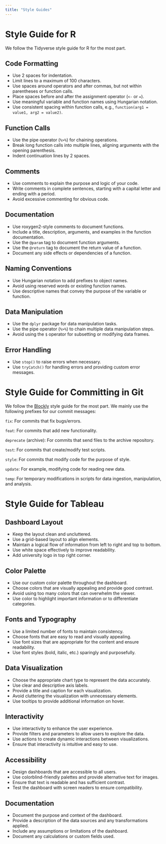 ```yaml
---
title: "Style Guides"
---
```


# Style Guide for R

We follow the Tidyverse style guide for R for the most part. 

## Code Formatting

- Use 2 spaces for indentation.
- Limit lines to a maximum of 100 characters.
- Use spaces around operators and after commas, but not within parentheses or function calls.
- Place spaces before and after the assignment operator (`<-` or `=`).
- Use meaningful variable and function names using Hungarian notation.
- Use consistent spacing within function calls, e.g., `function(arg1 = value1, arg2 = value2)`.

## Function Calls

- Use the pipe operator (`%>%`) for chaining operations.
- Break long function calls into multiple lines, aligning arguments with the opening parenthesis.
- Indent continuation lines by 2 spaces.

## Comments

- Use comments to explain the purpose and logic of your code.
- Write comments in complete sentences, starting with a capital letter and ending with a period.
- Avoid excessive commenting for obvious code.

## Documentation

- Use roxygen2-style comments to document functions.
- Include a title, description, arguments, and examples in the function documentation.
- Use the `@param` tag to document function arguments.
- Use the `@return` tag to document the return value of a function.
- Document any side effects or dependencies of a function.

## Naming Conventions

- Use Hungarian notation to add prefixes to object names.
- Avoid using reserved words or existing function names.
- Use descriptive names that convey the purpose of the variable or function.

## Data Manipulation

- Use the `dplyr` package for data manipulation tasks.
- Use the pipe operator (`%>%`) to chain multiple data manipulation steps.
- Avoid using the `$` operator for subsetting or modifying data frames.

## Error Handling

- Use `stop()` to raise errors when necessary.
- Use `tryCatch()` for handling errors and providing custom error messages.




# Style Guide for Committing in Git

We follow the [Blockly](https://developers.google.com/blockly/guides/contribute/get-started/commits) style guide for the most part. We mainly use the following prefixes for our commit messages:


`fix`: For commits that fix bugs/errors.

`feat`: For commits that add new functionality.

`deprecate` (archive): For commits that send files to the archive repository.

`test`: For commits that create/modify test scripts.

`style`: For commits that modify code for the purpose of style.

`update`: For example, modifying code for reading new data.

`temp`: For temporary modifications in scripts for data ingestion, manipulation, and analysis.



# Style Guide for Tableau


## Dashboard Layout

- Keep the layout clean and uncluttered.
- Use a grid-based layout to align elements.
- Maintain a logical flow of information from left to right and top to bottom.
- Use white space effectively to improve readability.
- Add university logo in top right corner.

## Color Palette

- Use our custom color palette throughout the dashboard.
- Choose colors that are visually appealing and provide good contrast.
- Avoid using too many colors that can overwhelm the viewer.
- Use color to highlight important information or to differentiate categories.

## Fonts and Typography

- Use a limited number of fonts to maintain consistency.
- Choose fonts that are easy to read and visually appealing.
- Use font sizes that are appropriate for the content and ensure readability.
- Use font styles (bold, italic, etc.) sparingly and purposefully.

## Data Visualization

- Choose the appropriate chart type to represent the data accurately.
- Use clear and descriptive axis labels.
- Provide a title and caption for each visualization.
- Avoid cluttering the visualization with unnecessary elements.
- Use tooltips to provide additional information on hover.

## Interactivity

- Use interactivity to enhance the user experience.
- Provide filters and parameters to allow users to explore the data.
- Use actions to create dynamic interactions between visualizations.
- Ensure that interactivity is intuitive and easy to use.

## Accessibility

- Design dashboards that are accessible to all users.
- Use colorblind-friendly palettes and provide alternative text for images.
- Ensure that text is readable and has sufficient contrast.
- Test the dashboard with screen readers to ensure compatibility.

## Documentation

- Document the purpose and context of the dashboard.
- Provide a description of the data sources and any transformations applied.
- Include any assumptions or limitations of the dashboard.
- Document any calculations or custom fields used.
